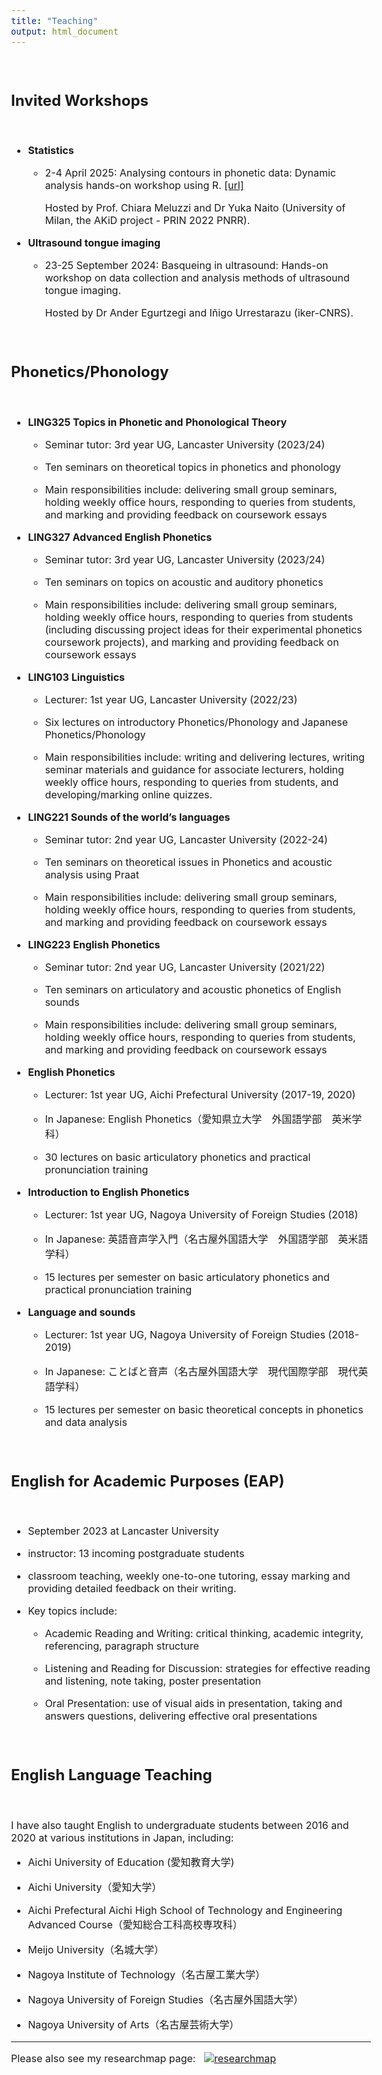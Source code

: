 ```yaml
---
title: "Teaching"
output: html_document
---
```


<style type="text/css">

body, td {
   font-size: 16px;
}
<!-- code.r{ -->
<!--   font-size: 12px; -->
<!-- } -->
<!-- pre { -->
<!--   font-size: 12px -->
<!-- } -->
</style>

<br>

## Invited Workshops

<br>

- **Statistics**

  - 2-4 April 2025: Analysing contours in phonetic data: Dynamic analysis hands-on workshop using R. [[url]](https://site.unibo.it/akid/en/agenda/analysing-contours-in-phonetic-data-dynamic-analysis-hands-on-workshop-using-r)

      Hosted by Prof. Chiara Meluzzi and Dr Yuka Naito (University of Milan, the AKiD project - PRIN 2022 PNRR). 

- **Ultrasound tongue imaging**

  - 23-25 September 2024: Basqueing in ultrasound: Hands-on workshop on data collection and analysis methods of ultrasound tongue imaging. 

      Hosted by Dr Ander Egurtzegi and Iñigo Urrestarazu (iker-CNRS).

<br>


## Phonetics/Phonology

<br>

- **LING325 Topics in Phonetic and Phonological Theory** 

  - Seminar tutor: 3rd year UG, Lancaster University (2023/24)

  - Ten seminars on theoretical topics in phonetics and phonology
  
  - Main responsibilities include: delivering small group seminars, holding weekly office hours, responding to queries from students, and marking and providing feedback on coursework essays

- **LING327 Advanced English Phonetics** 

  - Seminar tutor: 3rd year UG, Lancaster University (2023/24)

  - Ten seminars on topics on acoustic and auditory phonetics
  
  - Main responsibilities include: delivering small group seminars, holding weekly office hours, responding to queries from students (including discussing project ideas for their experimental phonetics coursework projects), and marking and providing feedback on coursework essays

- **LING103 Linguistics** 

  - Lecturer: 1st year UG, Lancaster University (2022/23)

  - Six lectures on introductory Phonetics/Phonology and Japanese Phonetics/Phonology
  
  - Main responsibilities include: writing and delivering lectures, writing seminar materials and guidance for associate lecturers, holding weekly office hours, responding to queries from students, and developing/marking online quizzes. 

- **LING221 Sounds of the world's languages** 

  - Seminar tutor: 2nd year UG, Lancaster University (2022-24)

  - Ten seminars on theoretical issues in Phonetics and acoustic analysis using Praat
  
  - Main responsibilities include: delivering small group seminars, holding weekly office hours, responding to queries from students, and marking and providing feedback on coursework essays

- **LING223 English Phonetics** 

  - Seminar tutor: 2nd year UG, Lancaster University (2021/22)

  - Ten seminars on articulatory and acoustic phonetics of English sounds
  
  - Main responsibilities include: delivering small group seminars, holding weekly office hours, responding to queries from students, and marking and providing feedback on coursework essays

- **English Phonetics** 

  - Lecturer: 1st year UG, Aichi Prefectural University (2017-19, 2020)

  - In Japanese: English Phonetics（愛知県立大学　外国語学部　英米学科）
  
  - 30 lectures on basic articulatory phonetics and practical pronunciation training

- **Introduction to English Phonetics** 

  - Lecturer: 1st year UG, Nagoya University of Foreign Studies (2018)

  - In Japanese: 英語音声学入門（名古屋外国語大学　外国語学部　英米語学科）
  
  - 15 lectures per semester on basic articulatory phonetics and practical pronunciation training

- **Language and sounds** 

  - Lecturer: 1st year UG, Nagoya University of Foreign Studies (2018-2019)

  - In Japanese: ことばと音声（名古屋外国語大学　現代国際学部　現代英語学科）

  - 15 lectures per semester on basic theoretical concepts in phonetics and data analysis

<br>

## English for Academic Purposes (EAP)

<br>

  - September 2023 at Lancaster University

  - instructor: 13 incoming postgraduate students
  
  - classroom teaching, weekly one-to-one tutoring, essay marking and providing detailed feedback on their writing. 
  
  - Key topics include:

    - Academic Reading and Writing: critical thinking, academic integrity, referencing, paragraph structure
  
    - Listening and Reading for Discussion: strategies for effective reading and listening, note taking, poster presentation
  
    - Oral Presentation: use of visual aids in presentation, taking and answers questions, delivering effective oral presentations

<br>

## English Language Teaching

<br>

I have also taught English to undergraduate students between 2016 and 2020 at various institutions in Japan, including:

  - Aichi University of Education (愛知教育大学)
  
  - Aichi University（愛知大学）
  
  - Aichi Prefectural Aichi High School of Technology and Engineering Advanced Course（愛知総合工科高校専攻科）
  
  - Meijo University（名城大学）
  
  - Nagoya Institute of Technology（名古屋工業大学）
  
  - Nagoya University of Foreign Studies（名古屋外国語大学）
  
  - Nagoya University of Arts（名古屋芸術大学）


-----

Please also see my researchmap page: &nbsp; <a href='https://researchmap.jp/takayukinagamine' target='_blank'><img title='researchmap' alt='researchmap' src='https://researchmap.jp/outline/img/researchmap130.gif' border="0"/></a>  


  